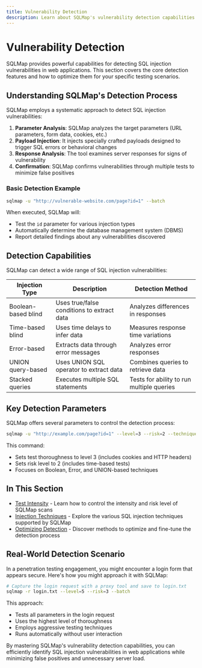 ```yaml
---
title: Vulnerability Detection
description: Learn about SQLMap's vulnerability detection capabilities
---
```


# Vulnerability Detection

SQLMap provides powerful capabilities for detecting SQL injection vulnerabilities in web applications. This section covers the core detection features and how to optimize them for your specific testing scenarios.

## Understanding SQLMap's Detection Process

SQLMap employs a systematic approach to detect SQL injection vulnerabilities:

1. **Parameter Analysis**: SQLMap analyzes the target parameters (URL parameters, form data, cookies, etc.)
2. **Payload Injection**: It injects specially crafted payloads designed to trigger SQL errors or behavioral changes
3. **Response Analysis**: The tool examines server responses for signs of vulnerability
4. **Confirmation**: SQLMap confirms vulnerabilities through multiple tests to minimize false positives

### Basic Detection Example

```bash
sqlmap -u "http://vulnerable-website.com/page?id=1" --batch
```

When executed, SQLMap will:
- Test the `id` parameter for various injection types
- Automatically determine the database management system (DBMS)
- Report detailed findings about any vulnerabilities discovered

## Detection Capabilities

SQLMap can detect a wide range of SQL injection vulnerabilities:

| Injection Type | Description | Detection Method |
|---------------|-------------|------------------|
| Boolean-based blind | Uses true/false conditions to extract data | Analyzes differences in responses |
| Time-based blind | Uses time delays to infer data | Measures response time variations |
| Error-based | Extracts data through error messages | Analyzes error responses |
| UNION query-based | Uses UNION SQL operator to extract data | Combines queries to retrieve data |
| Stacked queries | Executes multiple SQL statements | Tests for ability to run multiple queries |


## Key Detection Parameters

SQLMap offers several parameters to control the detection process:

```bash
sqlmap -u "http://example.com/page?id=1" --level=3 --risk=2 --technique=BEU
```

This command:
- Sets test thoroughness to level 3 (includes cookies and HTTP headers)
- Sets risk level to 2 (includes time-based tests)
- Focuses on Boolean, Error, and UNION-based techniques

## In This Section

- [Test Intensity](/docs/sqlmap/vulnerability-detection/test-intensity) - Learn how to control the intensity and risk level of SQLMap scans
- [Injection Techniques](/docs/sqlmap/vulnerability-detection/injection-techniques) - Explore the various SQL injection techniques supported by SQLMap
- [Optimizing Detection](/docs/sqlmap/vulnerability-detection/optimizing-detection) - Discover methods to optimize and fine-tune the detection process

## Real-World Detection Scenario

In a penetration testing engagement, you might encounter a login form that appears secure. Here's how you might approach it with SQLMap:

```bash
# Capture the login request with a proxy tool and save to login.txt
sqlmap -r login.txt --level=5 --risk=3 --batch
```

This approach:
- Tests all parameters in the login request
- Uses the highest level of thoroughness
- Employs aggressive testing techniques
- Runs automatically without user interaction

By mastering SQLMap's vulnerability detection capabilities, you can efficiently identify SQL injection vulnerabilities in web applications while minimizing false positives and unnecessary server load.
